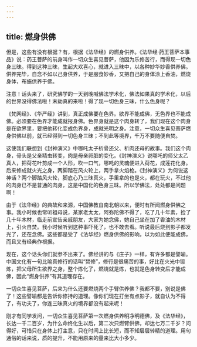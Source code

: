 ```yaml
---
---
---
```

title: 燃身供佛
---




但是，这些有没有根据？有，根据《法华经》的燃身供养。《法华经·药王菩萨本事品》说：药王菩萨的前身叫作一切众生喜见菩萨，他因为乐修苦行，而得现一切色身三昧。得到这种三昧，生起大欢喜心，就进入三昧中，以各种妙华妙香供养佛。供养完毕，自念不如以己身供养，于是服食妙香，又把自己的身体涂上香油，燃烧身体，布施供养于佛。

注意！话头来了，研究佛学的一天到晚喊佛法学术化，佛法如果真的学术化，以后的世界没得佛法啦！末劫真的来啦！得了现一切色身三昧，什么色身呢？

《梵网经》、《华严经》讲到，真正成佛要在色界。欲界不能成佛，无色界也不能成佛。必须要在色界才能成就报身佛。色界身就是这个肉身转了，我们现在这个肉身是在欲界里，要把他转化变成色界身，成就光明之身。注意，一切众生喜见菩萨燃身供佛以前，就已经得到一切色身三昧；不到此等境界，千万不要随便自焚。

这使我们联想到《封神演义》中哪吒太子析骨还父、析肉还母的故事。我们这个肉身，骨头是父亲精虫转变，肉是母亲卵脏的变化。《封神演义》说哪吒的师父太乙真人，把荷花叶剪成一个人形，吹一口气，哪吒的灵魂便进入荷花，成莲花化身。后来修成就火光之身，两脚踏在风火轮上，两手拿火焰枪。《封神演义》为何说这神话？两个脚踏风火轮，脚底心乃三昧真火，手里拿的也是火，都在玩火，不过他的肉身已不是普通的肉身，这是中国化的色身三昧。所以学佛法，处处都是问题啊！

由于《法华经》的典故和来源，中国佛教自南北朝以来，便时有所闻燃身供佛之事。我小时候也常听祖母说，某家老太太，阿弥陀佛不得了，吃了几十年素，捡了几十年木材，临走前宣告亲戚朋友，大家为她念佛，她自己坐在加了香油的木材上，引火自焚。我小时候听到这种事吓死了，也不敢去看。听说最后烧到影子都发光了，还在念佛。这些都是受了《法华经》燃身供佛的影响，以为如此便能成佛，而且又有经典作根据。

现在，这个话头你们就参不出来了。佛经讲的与《庄子》一样，有许多都是譬喻。中国文化有一句比喻真修行的话叫“焚修”，修行是很痛苦的事，好比在火光中锻炼，把父母所生欲界之身，整个炼化了，燃烧就是炼，也就是色身转变后才能成佛，因此“燃身供养”有其道理存在。

一切众生喜见菩萨，后来为什么还要燃烧两个手臂供养佛？我都不要，别说是佛了！这些譬喻都是告诉你修持的道理。像你们现在打坐有点影子，就自认为不得了，有功夫了，你连三昧真火的境界都没有起来呢！

刚才有同学发问，一切众生喜见菩萨第一次燃身供养明净明德佛，及《法华经》，长达一千二百岁，为什么命终化生以后，第二次只燃臂供佛，却达七万二千岁？问得好，可惜只在身体上打主意，只在时间上比长短，而不知层层转精的道理。用句通俗的话来说，质的提升，不能用原来的量来比大小多少。